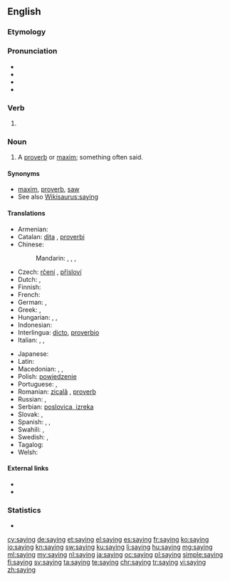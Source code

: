 ==English==
{{wikipedia}}

===Etymology===
{{suffix|say|ing}}

===Pronunciation===
* {{IPA|/ˈseɪɪŋ/}}
* {{audio|en-us-saying.ogg|Audio (US)}}
* {{rhymes|eɪɪŋ}}
* {{hyphenation|say|ing}}

===Verb===
{{en-verb form}}

# {{present participle of|say}}

===Noun===
{{en-noun}}

# A [[proverb]] or [[maxim]]; something often said.

====Synonyms====
* [[maxim]], [[proverb]], [[saw]]
* See also [[Wikisaurus:saying]]

====Translations====
{{trans-top|proverb or maxim}}
* Armenian: {{t+|hy|առած|tr=aṙaç}}
* Catalan: [[dita]] {{g|f}}, [[proverbi]] {{g|m}}
* Chinese:
*: Mandarin: {{t|cmn|說法|sc=Hani}}, {{t|cmn|说法|tr=shuōfǎ|sc=Hani}}, {{t|cmn|諺語|sc=Hani}}, {{t|cmn|谚语|tr=yànyǔ|sc=Hani}}
* Czech: [[rčení]] {{g|n}}, [[přísloví]]  {{g|n}}
* Dutch: {{t+|nl|gezegde|n}}, {{t+|nl|spreekwoord|n}}
* Finnish: {{t+|fi|sanonta}}
* French: {{t+|fr|dicton|m}}
* German: {{t+|de|Sprichwort|n}}, {{t+|de|Ausspruch|m}}
* Greek: {{t+|el|απόφθεγμα|n|tr=apóftheɣma}}, {{t+|el|παροιμία|f|tr=parimía}}
* Hungarian: {{t+|hu|mondás}}, {{t+|hu|közmondás}}, {{t|hu|szólásmondás}}
* Indonesian: {{t+|id|pepatah}}
* Interlingua: [[dicto]], [[proverbio]]
* Italian: {{t+|it|proverbio|m}}, {{t+|it|detto|m}}, {{t+|it|massima|f}}
{{trans-mid}}
* Japanese: {{t|ja|格言|tr=かくげん, kakugen|sc=Jpan}}
* Latin: {{t|la|dictio}}
* Macedonian: {{t|mk|поговорка|f|tr=pogóvorka}},  {{t|mk|изрека|f|tr=ízreka}},  {{t|mk|пословица|f|tr=poslóvica}}
* Polish: [[powiedzenie]]
* Portuguese: {{t+|pt|ditado|m}}, {{t+|pt|provérbio|m}}
* Romanian: [[zicală]] {{g|f}}, [[proverb]]
* Russian: {{t|ru|пoслoвицa|f|tr=poslóvica}}, {{t|ru|пoгoвoркa|f|tr=pogovórka}}
* Serbian: [[poslovica, izreka]] {{g|f}}
* Slovak: {{t|sk|rčenie|p}}, {{t|sk|príslovie|n}}
* Spanish: {{t+|es|dicho|m}}, {{t|es|proverbio|m}}, {{t+|es|refrán|m}}
* Swahili: {{t+|sw|misemo}},  {{t+|sw|msemo}}
* Swedish: {{t+|sv|ordspråk|n}}, {{t+|sv|ordstäv|n}} {{qualifier|dated}}
* Tagalog: {{t|tl|kasabihan}}
* Welsh: {{t+|cy|dywediad|m}}
{{trans-bottom}}

====External links====
* {{R:Webster 1913}}
* {{R:Century 1911}}

===Statistics===
* {{rank|across|answer|early|448|saying|talk|spirit|sometimes}}

[[cy:saying]]
[[de:saying]]
[[et:saying]]
[[el:saying]]
[[es:saying]]
[[fr:saying]]
[[ko:saying]]
[[io:saying]]
[[kn:saying]]
[[sw:saying]]
[[ku:saying]]
[[li:saying]]
[[hu:saying]]
[[mg:saying]]
[[ml:saying]]
[[my:saying]]
[[nl:saying]]
[[ja:saying]]
[[oc:saying]]
[[pl:saying]]
[[simple:saying]]
[[fi:saying]]
[[sv:saying]]
[[ta:saying]]
[[te:saying]]
[[chr:saying]]
[[tr:saying]]
[[vi:saying]]
[[zh:saying]]
